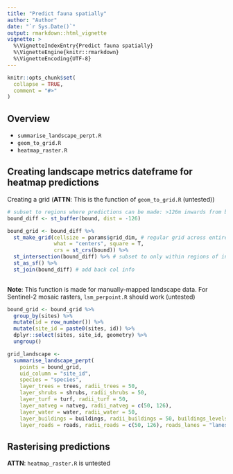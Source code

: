 ```yaml
---
title: "Predict fauna spatially"
author: "Author"
date: "`r Sys.Date()`"
output: rmarkdown::html_vignette
vignette: >
  %\VignetteIndexEntry{Predict fauna spatially}
  %\VignetteEngine{knitr::rmarkdown}
  %\VignetteEncoding{UTF-8}
---
```


```r
knitr::opts_chunk$set(
  collapse = TRUE,
  comment = "#>"
)
```

## Overview

- `summarise_landscape_perpt.R`
- `geom_to_grid.R`
- `heatmap_raster.R`

## Creating landscape metrics dateframe for heatmap predictions

Creating a grid (**ATTN**: This is the function of `geom_to_grid.R` (untested))
```r
# subset to regions where predictions can be made: >126m inwards from boundaries
bound_diff <- st_buffer(bound, dist = -126)

bound_grid <- bound_diff %>% 
  st_make_grid(cellsize = params$grid_dim, # regular grid across entire region
               what = "centers", square = T, 
               crs = st_crs(bound)) %>% 
  st_intersection(bound_diff) %>% # subset to only within regions of interest
  st_as_sf() %>% 
  st_join(bound_diff) # add back col info
  
```

**Note**: This function is made for manually-mapped landscape data. For Sentinel-2 mosaic rasters, `lsm_perpoint.R` should work (untested)
```r
bound_grid <- bound_grid %>% 
  group_by(sites) %>% 
  mutate(id = row_number()) %>% 
  mutate(site_id = paste0(sites, id)) %>% 
  dplyr::select(sites, site_id, geometry) %>% 
  ungroup()

grid_landscape <-
  summarise_landscape_perpt(
    points = bound_grid,
    uid_column = "site_id",
    species = "species",
    layer_trees = trees, radii_trees = 50,
    layer_shrubs = shrubs, radii_shrubs = 50,
    layer_turf = turf, radii_turf = 50,
    layer_natveg = natveg, radii_natveg = c(50, 126),
    layer_water = water, radii_water = 50,
    layer_buildings = buildings, radii_buildings = 50, buildings_levels = "building_l",
    layer_roads = roads, radii_roads = c(50, 126), roads_lanes = "lanes")
```

## Rasterising predictions

**ATTN**: `heatmap_raster.R` is untested
